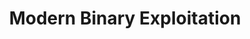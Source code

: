 ---
authors:
- org/sigpwny
featured: false
slides: modern_binary_exploitation.pdf
tags:
- pwn
- stack exploitation
- dynamic analysis
time_start: 2017-11-16T18:00:00.000000-06:00
title: Modern Binary Exploitation
week_number: 11
---